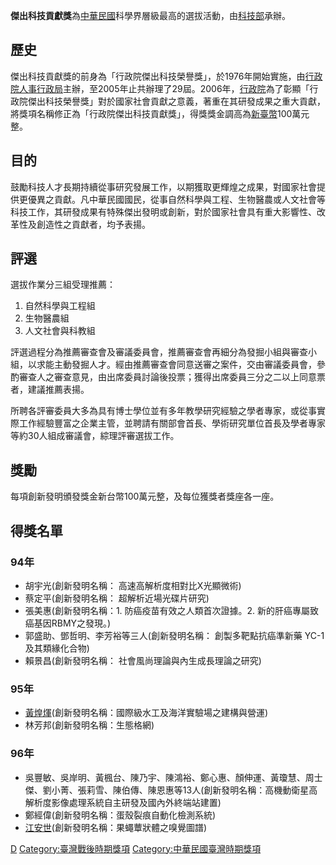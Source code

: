 {{多個問題|
{{unreferenced|time=2019-03-15}}
{{lead section|time=2019-03-15}}
{{newsrelease|time=2019-03-15}}
}}
'''傑出科技貢獻獎'''為[[中華民國|中華民國]]科學界層級最高的選拔活動，由[[中華民國科技部|科技部]]承辦。

==歷史==
傑出科技貢獻獎的前身為「行政院傑出科技榮譽獎」，於1976年開始實施，由[[行政院人事行政局|行政院人事行政局]]主辦，至2005年止共辦理了29屆。2006年，[[行政院|行政院]]為了彰顯「行政院傑出科技榮譽獎」對於國家社會貢獻之意義，著重在其研發成果之重大貢獻，將獎項名稱修正為「行政院傑出科技貢獻獎」，得獎獎金調高為[[新臺幣|新臺幣]]100萬元整。

==目的==
鼓勵科技人才長期持續從事研究發展工作，以期獲取更輝煌之成果，對國家社會提供更優異之貢獻。凡中華民國國民，從事自然科學與工程、生物醫農或人文社會等科技工作，其研發成果有特殊傑出發明或創新，對於國家社會具有重大影響性、改革性及創造性之貢獻者，均予表揚。

==評選==
選拔作業分三組受理推薦：

#自然科學與工程組
#生物醫農組
#人文社會與科教組

評選過程分為推薦審查會及審議委員會，推薦審查會再細分為發掘小組與審查小組，以求能主動發掘人才。經由推薦審查會同意送審之案件，交由審議委員會，參酌審查人之審查意見，由出席委員討論後投票；獲得出席委員三分之二以上同意票者，建議推薦表揚。

所聘各評審委員大多為具有博士學位並有多年教學研究經驗之學者專家，或從事實際工作經驗豐富之企業主管，並聘請有關部會首長、學術研究單位首長及學者專家等約30人組成審議會，綜理評審選拔工作。

==獎勵==
每項創新發明頒發獎金新台幣100萬元整，及每位獲獎者獎座各一座。

==得獎名單==
===94年===

*胡宇光(創新發明名稱： 高速高解析度相對比X光顯微術)
*蔡定平(創新發明名稱： 超解析近場光碟片研究)
*張美惠(創新發明名稱：1. 防癌疫苗有效之人類首次證據。2. 新的肝癌專屬致癌基因RBMY之發現。)
*郭盛助、鄧哲明、李芳裕等三人(創新發明名稱： 創製多靶點抗癌準新藥 YC-1及其類緣化合物)
*賴景昌(創新發明名稱： 社會風尚理論與內生成長理論之研究)

===95年===
*[[黃煌煇|黃煌煇]](創新發明名稱：國際級水工及海洋實驗場之建構與營運)
*林芳邦(創新發明名稱：生態格網)

===96年===
*吳豐敏、吳岸明、黃楓台、陳乃宇、陳鴻裕、鄭心惠、顏伸運、黃瓊慧、周士傑、劉小菁、張莉雪、陳伯傳、陳恩惠等13人(創新發明名稱：高機動衛星高解析度影像處理系統自主研發及國內外終端站建置)
*鄭經偉(創新發明名稱：蛋殼裂痕自動化檢測系統)
*[[江安世|江安世]](創新發明名稱：果蠅蕈狀體之嗅覺圖譜)

[[Category:中華民國科技部|D]]
[[Category:臺灣戰後時期獎項|Category:臺灣戰後時期獎項]]
[[Category:中華民國臺灣時期獎項|Category:中華民國臺灣時期獎項]]